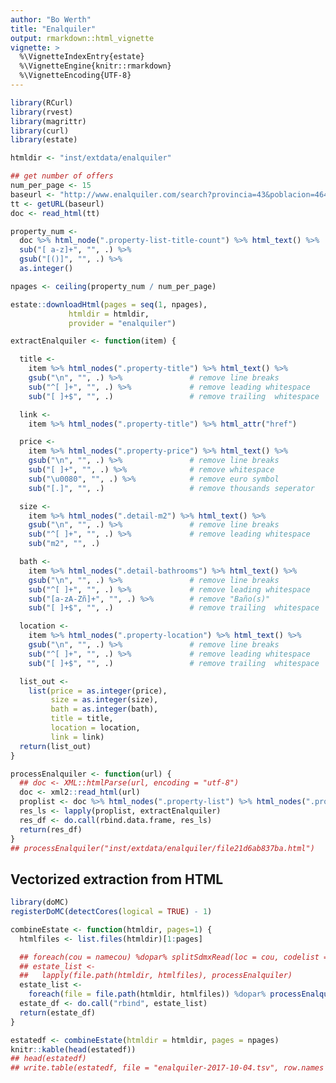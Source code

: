 ```yaml
---
author: "Bo Werth"
title: "Enalquiler"
output: rmarkdown::html_vignette
vignette: >
  %\VignetteIndexEntry{estate}
  %\VignetteEngine{knitr::rmarkdown}
  %\VignetteEncoding{UTF-8}
---
```



```r
library(RCurl)
library(rvest)
library(magrittr)
library(curl)
library(estate)

htmldir <- "inst/extdata/enalquiler"
```

```r
## get number of offers
num_per_page <- 15
baseurl <- "http://www.enalquiler.com/search?provincia=43&poblacion=46424&tipo=2"
tt <- getURL(baseurl)
doc <- read_html(tt)

property_num <-
  doc %>% html_node(".property-list-title-count") %>% html_text() %>%
  sub("[ a-z]+", "", .) %>%
  gsub("[()]", "", .) %>%
  as.integer()

npages <- ceiling(property_num / num_per_page)

estate::downloadHtml(pages = seq(1, npages),
             htmldir = htmldir,
             provider = "enalquiler")
```

```r
extractEnalquiler <- function(item) {

  title <-
    item %>% html_nodes(".property-title") %>% html_text() %>%
    gsub("\n", "", .) %>%               # remove line breaks
    sub("^[ ]+", "", .) %>%             # remove leading whitespace
    sub("[ ]+$", "", .)                 # remove trailing  whitespace

  link <-
    item %>% html_nodes(".property-title") %>% html_attr("href")

  price <-
    item %>% html_nodes(".property-price") %>% html_text() %>%
    gsub("\n", "", .) %>%               # remove line breaks
    sub("[ ]+", "", .) %>%              # remove whitespace
    sub("\u0080", "", .) %>%            # remove euro symbol
    sub("[.]", "", .)                   # remove thousands seperator

  size <-
    item %>% html_nodes(".detail-m2") %>% html_text() %>%
    gsub("\n", "", .) %>%               # remove line breaks
    sub("^[ ]+", "", .) %>%             # remove leading whitespace
    sub("m2", "", .)

  bath <-
    item %>% html_nodes(".detail-bathrooms") %>% html_text() %>%
    gsub("\n", "", .) %>%               # remove line breaks
    sub("^[ ]+", "", .) %>%             # remove leading whitespace
    sub("[a-zA-Zñ]+", "", .) %>%        # remove "Baño(s)"
    sub("[ ]+$", "", .)                 # remove trailing  whitespace

  location <-
    item %>% html_nodes(".property-location") %>% html_text() %>%
    gsub("\n", "", .) %>%               # remove line breaks
    sub("^[ ]+", "", .) %>%             # remove leading whitespace
    sub("[ ]+$", "", .)                 # remove trailing  whitespace

  list_out <-
    list(price = as.integer(price),
         size = as.integer(size),
         bath = as.integer(bath),
         title = title,
         location = location,
         link = link)
  return(list_out)
}
```

```r
processEnalquiler <- function(url) {
  ## doc <- XML::htmlParse(url, encoding = "utf-8")
  doc <- xml2::read_html(url)
  proplist <- doc %>% html_nodes(".property-list") %>% html_nodes(".property-item")
  res_ls <- lapply(proplist, extractEnalquiler)
  res_df <- do.call(rbind.data.frame, res_ls)
  return(res_df)
}
## processEnalquiler("inst/extdata/enalquiler/file21d6ab837ba.html")
```

## Vectorized extraction from HTML

```r
library(doMC)
registerDoMC(detectCores(logical = TRUE) - 1)

combineEstate <- function(htmldir, pages=1) {
  htmlfiles <- list.files(htmldir)[1:pages]

  ## foreach(cou = namecou) %dopar% splitSdmxRead(loc = cou, codelist = codelist, destdir = file.path(origdir, src_id))
  ## estate_list <-
  ##   lapply(file.path(htmldir, htmlfiles), processEnalquiler)
  estate_list <-
    foreach(file = file.path(htmldir, htmlfiles)) %dopar% processEnalquiler(url = file)
  estate_df <- do.call("rbind", estate_list)
  return(estate_df)
}

estatedf <- combineEstate(htmldir = htmldir, pages = npages)
knitr::kable(head(estatedf))
## head(estatedf)
## write.table(estatedf, file = "enalquiler-2017-10-04.tsv", row.names = FALSE, sep = "\t")
```
